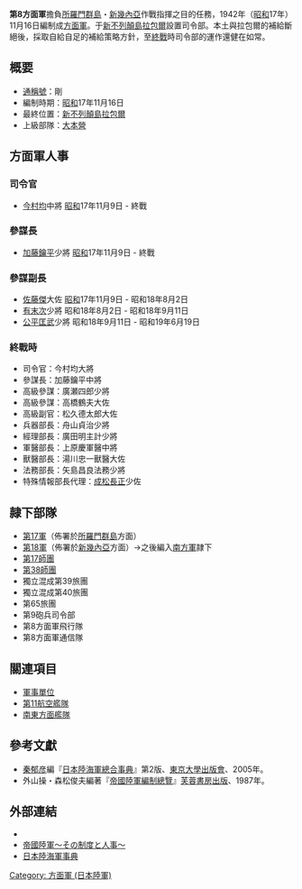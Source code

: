 {{japanese|japanese=第8方面軍|kana=だいはちほうめんぐん|romaji=daihachi-homengun}}

'''第8方面軍'''擔負[[所羅門群島|所羅門群島]]・[[新幾內亞|新幾內亞]]作戰指揮之目的任務，1942年（[[昭和|昭和]]17年）11月16日編制成[[方面軍|方面軍]]。于[[新不列顛|新不列顛島]][[拉包爾|拉包爾]]設置司令部。本土與拉包爾的補給斷絕後，採取自給自足的補給策略方針，至[[第二次世界大戰對日戰爭勝利纪念日|終戰]]時司令部的運作還健在如常。

== 概要 ==
*[[通稱號|通稱號]]：剛
*編制時期：[[昭和|昭和]]17年11月16日
*最終位置：[[新不列顛|新不列顛島]][[拉包爾|拉包爾]]
*上級部隊：[[大本營|大本營]]

== 方面軍人事 ==
=== 司令官 ===
* [[今村均|今村均]]中將 [[昭和|昭和]]17年11月9日 - 終戰

=== 參謀長 ===
* [[加藤鑰平|加藤鑰平]]少將 [[昭和|昭和]]17年11月9日 - 終戰

=== 參謀副長 ===
* [[佐藤傑|佐藤傑]]大佐 [[昭和|昭和]]17年11月9日 - 昭和18年8月2日
* [[有末次|有末次]]少將  昭和18年8月2日 - 昭和18年9月11日
* [[公平匡武|公平匡武]]少將  昭和18年9月11日 - 昭和19年6月19日

=== 終戰時 ===
* 司令官：今村均大將
* 參謀長：加藤鑰平中將
* 高級參謀：廣瀬四郎少將
* 高級參謀：高橋鶴夫大佐
* 高級副官：松久德太郎大佐
* 兵器部長：舟山貞治少將
* 經理部長：廣田明主計少將
* 軍醫部長：上原慶軍醫中將
* 獸醫部長：湯川忠一獸醫大佐
* 法務部長：矢島昌良法務少將
* 特殊情報部長代理：[[成松長正|成松長正]]少佐

== 隷下部隊 ==
* [[第17軍_(日本陸軍)|第17軍]]（佈署於[[所羅門群島|所羅門群島]]方面）
* [[第18軍_(日本陸軍)|第18軍]]（佈署於[[新幾內亞|新幾內亞]]方面）→之後編入[[南方軍_(日本陸軍)|南方軍]]隷下
* [[第17師團|第17師團]]
* [[第38師團|第38師團]]
* 獨立混成第39旅團
* 獨立混成第40旅團
* 第65旅團
* 第9砲兵司令部
* 第8方面軍飛行隊
* 第8方面軍通信隊

== 關連項目 ==
*[[軍事單位|軍事單位]]
* [[第11航空艦隊|第11航空艦隊]]
* [[南東方面艦隊|南東方面艦隊]] 

==參考文獻==
*[[秦郁彦|秦郁彦]]編『[[日本陸海軍總合事典|日本陸海軍總合事典]]』第2版、[[東京大學出版會|東京大學出版會]]、2005年。
*外山操・森松俊夫編著『[[帝國陸軍編制總覽|帝國陸軍編制總覽]]』[[芙蓉書房出版|芙蓉書房出版]]、1987年。

==外部連結==
*{{cite web
| last = Wendel
| first = Marcus
| url = http://www.axishistory.com/index.php?id=6743
| title = Axis History Factbook
| work = Imperial Japanese 8th Area Army(第8方面軍 (日本陸軍))
| accessdate = 2008-03-22
| archive-date = 2006-10-29
| archive-url = https://web.archive.org/web/20061029191803/http://axishistory.com/index.php?id=6743
| dead-url = no
}}
*[https://web.archive.org/web/20080411094145/http://imperialarmy.hp.infoseek.co.jp/ 帝國陸軍～その制度と人事～]
*[https://web.archive.org/web/20100516180653/http://homepage1.nifty.com/kitabatake/rikukaiguntop.html 日本陸海軍事典]

{{日本陸軍方面軍}}
[[Category:_方面軍_(日本陸軍)|Category: 方面軍 (日本陸軍)]]